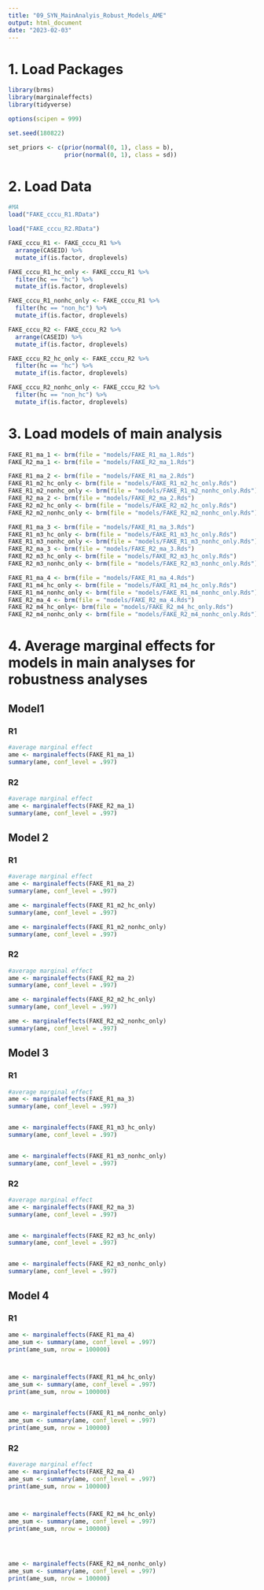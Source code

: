 ```yaml
---
title: "09_SYN_MainAnalyis_Robust_Models_AME"
output: html_document
date: "2023-02-03"
---
```


# 1. Load Packages
```r
library(brms)
library(marginaleffects)
library(tidyverse)

options(scipen = 999)

set.seed(180822)

set_priors <- c(prior(normal(0, 1), class = b),
                prior(normal(0, 1), class = sd))
```

# 2. Load Data
```r
#MA
load("FAKE_cccu_R1.RData")

load("FAKE_cccu_R2.RData")
```


```r
FAKE_cccu_R1 <- FAKE_cccu_R1 %>%
  arrange(CASEID) %>%
  mutate_if(is.factor, droplevels)

FAKE_cccu_R1_hc_only <- FAKE_cccu_R1 %>%
  filter(hc == "hc") %>%
  mutate_if(is.factor, droplevels)

FAKE_cccu_R1_nonhc_only <- FAKE_cccu_R1 %>%
  filter(hc == "non_hc") %>%
  mutate_if(is.factor, droplevels)

FAKE_cccu_R2 <- FAKE_cccu_R2 %>%
  arrange(CASEID) %>%
  mutate_if(is.factor, droplevels)

FAKE_cccu_R2_hc_only <- FAKE_cccu_R2 %>%
  filter(hc == "hc") %>%
  mutate_if(is.factor, droplevels)

FAKE_cccu_R2_nonhc_only <- FAKE_cccu_R2 %>%
  filter(hc == "non_hc") %>%
  mutate_if(is.factor, droplevels)


```

# 3. Load models of main analysis
```r
FAKE_R1_ma_1 <- brm(file = "models/FAKE_R1_ma_1.Rds")
FAKE_R2_ma_1 <- brm(file = "models/FAKE_R2_ma_1.Rds")

FAKE_R1_ma_2 <- brm(file = "models/FAKE_R1_ma_2.Rds")
FAKE_R1_m2_hc_only <- brm(file = "models/FAKE_R1_m2_hc_only.Rds")
FAKE_R1_m2_nonhc_only <- brm(file = "models/FAKE_R1_m2_nonhc_only.Rds")
FAKE_R2_ma_2 <- brm(file = "models/FAKE_R2_ma_2.Rds")
FAKE_R2_m2_hc_only <- brm(file = "models/FAKE_R2_m2_hc_only.Rds")
FAKE_R2_m2_nonhc_only <- brm(file = "models/FAKE_R2_m2_nonhc_only.Rds")

FAKE_R1_ma_3 <- brm(file = "models/FAKE_R1_ma_3.Rds")
FAKE_R1_m3_hc_only <- brm(file = "models/FAKE_R1_m3_hc_only.Rds")
FAKE_R1_m3_nonhc_only <- brm(file = "models/FAKE_R1_m3_nonhc_only.Rds")
FAKE_R2_ma_3 <- brm(file = "models/FAKE_R2_ma_3.Rds")
FAKE_R2_m3_hc_only <- brm(file = "models/FAKE_R2_m3_hc_only.Rds")
FAKE_R2_m3_nonhc_only <- brm(file = "models/FAKE_R2_m3_nonhc_only.Rds")

FAKE_R1_ma_4 <- brm(file = "models/FAKE_R1_ma_4.Rds")
FAKE_R1_m4_hc_only <- brm(file = "models/FAKE_R1_m4_hc_only.Rds")
FAKE_R1_m4_nonhc_only <- brm(file = "models/FAKE_R1_m4_nonhc_only.Rds")
FAKE_R2_ma_4 <- brm(file = "models/FAKE_R2_ma_4.Rds")
FAKE_R2_m4_hc_only<- brm(file = "models/FAKE_R2_m4_hc_only.Rds")
FAKE_R2_m4_nonhc_only <- brm(file = "models/FAKE_R2_m4_nonhc_only.Rds")
```

# 4. Average marginal effects for models in main analyses for robustness analyses

## Model1
### R1
```r

#average marginal effect
ame <- marginaleffects(FAKE_R1_ma_1)
summary(ame, conf_level = .997)


```

### R2
```r
#average marginal effect
ame <- marginaleffects(FAKE_R2_ma_1)
summary(ame, conf_level = .997)


```


## Model 2
### R1
```r
#average marginal effect
ame <- marginaleffects(FAKE_R1_ma_2)
summary(ame, conf_level = .997)

ame <- marginaleffects(FAKE_R1_m2_hc_only)
summary(ame, conf_level = .997)

ame <- marginaleffects(FAKE_R1_m2_nonhc_only)
summary(ame, conf_level = .997)
```

### R2
```r
#average marginal effect
ame <- marginaleffects(FAKE_R2_ma_2)
summary(ame, conf_level = .997)

ame <- marginaleffects(FAKE_R2_m2_hc_only)
summary(ame, conf_level = .997)

ame <- marginaleffects(FAKE_R2_m2_nonhc_only)
summary(ame, conf_level = .997)
```


## Model 3

### R1

```r
#average marginal effect
ame <- marginaleffects(FAKE_R1_ma_3)
summary(ame, conf_level = .997)


ame <- marginaleffects(FAKE_R1_m3_hc_only)
summary(ame, conf_level = .997)


ame <- marginaleffects(FAKE_R1_m3_nonhc_only)
summary(ame, conf_level = .997)
```



### R2
```r
#average marginal effect
ame <- marginaleffects(FAKE_R2_ma_3)
summary(ame, conf_level = .997)


ame <- marginaleffects(FAKE_R2_m3_hc_only)
summary(ame, conf_level = .997)


ame <- marginaleffects(FAKE_R2_m3_nonhc_only)
summary(ame, conf_level = .997)
```


## Model 4
### R1
```r
ame <- marginaleffects(FAKE_R1_ma_4)
ame_sum <- summary(ame, conf_level = .997)
print(ame_sum, nrow = 100000)



ame <- marginaleffects(FAKE_R1_m4_hc_only)
ame_sum <- summary(ame, conf_level = .997)
print(ame_sum, nrow = 100000)


ame <- marginaleffects(FAKE_R1_m4_nonhc_only)
ame_sum <- summary(ame, conf_level = .997)
print(ame_sum, nrow = 100000)


```

### R2
```r
#average marginal effect
ame <- marginaleffects(FAKE_R2_ma_4)
ame_sum <- summary(ame, conf_level = .997)
print(ame_sum, nrow = 100000)



ame <- marginaleffects(FAKE_R2_m4_hc_only)
ame_sum <- summary(ame, conf_level = .997)
print(ame_sum, nrow = 100000)




ame <- marginaleffects(FAKE_R2_m4_nonhc_only)
ame_sum <- summary(ame, conf_level = .997)
print(ame_sum, nrow = 100000)


```

